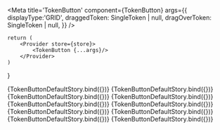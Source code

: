 


<Meta 
	title='TokenButton'
	component={TokenButton}
	args={{
		displayType:'GRID',
		draggedToken: SingleToken | null,
  	dragOverToken: SingleToken | null,
	}}
/>

<ArgsTable of={TokenButton}/>

	return (
		<Provider store={store}>
			<TokenButton {...args}/>
		</Provider>
	)
}

<Canvas>
	<Story name='Color-swatch' args={{
		token:{
      name: 'colors.foo',
      value: 'red',
		},
		type: TokenTypes.COLOR,
	}}>
		{TokenButtonDefaultStory.bind({})}
	</Story>
	<Story name='Border-radius' args={{
		token:{
      name: 'border-radius.0',
    	type: TokenTypes.BORDER_RADIUS,
			value: '64px',
		},
		type: TokenTypes.OTHEERS,
	}}>
		{TokenButtonDefaultStory.bind({})}
	</Story>
	<Story name='Opacity' args={{
		token:{
      name: 'opacity.10',
    	type: TokenTypes.OPACITY,
			value: '10%',
			rawValue: '10%',
		},
		type: TokenTypes.OTHEERS,
	}}>
		{TokenButtonDefaultStory.bind({})}
	</Story>
	<Story name='Typography' args={{
		token:{
      name: 'typography.headlines.small',
			type: TokenTypes.TYPOGRAPHY,
			value: {
				fontFamily: 'Inter',
				fontWeight: 'Regular',
				lineHeight: 'AUTO',
				fontSize: '14',
				letterSpacing: '0%',
				paragraphSpacing: '0',
				textDecoration: 'none',
				textCase: 'none',
			},
		},
		type: TokenTypes.TYPOGRAPHY,
	}}>
		{TokenButtonDefaultStory.bind({})}
	</Story>
	<Story name='Font-family' args={{
		token:{
      name: 'font-family.serif',
    	type: TokenTypes.FONT_FAMILIES,
    	value: 'IBM Plex Serif',
    	rawValue: 'IBM Plex Serif',
		},		
		type: TokenTypes.FONT_FAMILIES,
	}}>
		{TokenButtonDefaultStory.bind({})}
	</Story>
	<Story name='Line-height' args={{
		token:{
      name: 'line-height.1',
			type: TokenTypes.LINE_HEIGHTS,
			value: '130%',
			rawValue: '130%',
		},		
		type: TokenTypes.LINE_HEIGHTS,
	}}>
		{TokenButtonDefaultStory.bind({})}
	</Story>
	<Story name='Box-Shadow' args={{
		token:{
      name: 'typography.headlines.boxshadow',
			type: TokenTypes.BOX_SHADOW,
			value: {
				x: '2',
				y: '2',
				blur: '2',
				spread: '2',
				color: '#000000',
				type: BoxShadowTypes.DROP_SHADOW,
			},
		},
		type: TokenTypes.BOX_SHADOW,
	}}>
		{TokenButtonDefaultStory.bind({})}
	</Story>
	<Story name='Font-Weight' args={{
		token:{
      name: 'font-weight.regular',
			type: TokenTypes.FONT_WEIGHTS,
			value: 'Regular',
			default: '400',
			rawValue: 'Regular',
		},
		type: TokenTypes.FONT_WEIGHTS,
	}}>
		{TokenButtonDefaultStory.bind({})}
	</Story>
	<Story name='Font-Style' args={{
		token:{
      name: 'font-style.normal',
			type: TokenTypes.OTHER,
			value: 'normal',
			rawValue: 'normal',
		},
		type: TokenTypes.OTHER,
	}}>
		{TokenButtonDefaultStory.bind({})}
	</Story>
	<Story name='Sizing' args={{
		token:{
      name: 'size.6',
			type: TokenTypes.SIZING,
			value: '2',
			rawValue: '2',
		},
		type: TokenTypes.SIZE,
	}}>
		{TokenButtonDefaultStory.bind({})}
	</Story>
</Canvas>